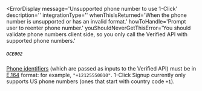 
<ErrorDisplay
  message='Unsupported phone number to use 1-Click'
  description=''
  integrationType=''
  whenThisIsReturned='When the phone number is unsupported or has an invalid format.' 
  howToHandle='Prompt user to reenter phone number.'
  youShouldNeverGetThisError='You should validate phone numbers client side, so you only call the Verified API with supported phone numbers.'
>
  ##### `OCE002`
</ErrorDisplay>

[Phone identifiers](/reference/data/inputs/identifiers) (which are passed as inputs to the Verified API) must be in [E.164](https://www.twilio.com/docs/glossary/what-e164) format: for example, `"+12125550010"`. 1-Click Signup currently only supports US phone numbers (ones that start with country code `+1`).